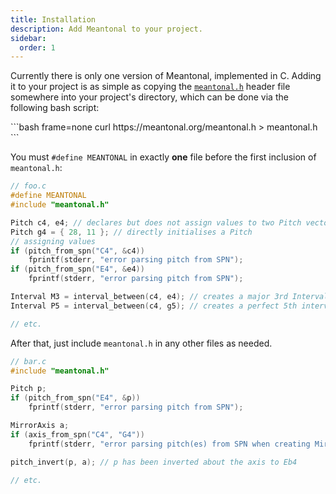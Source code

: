 ```yaml
---
title: Installation
description: Add Meantonal to your project.
sidebar:
  order: 1
---
```



Currently there is only one version of Meantonal, implemented in C. Adding it to your project is as simple as copying the [`meantonal.h`](https://raw.githubusercontent.com/meantonal/meantonal/refs/heads/master/meantonal.h) header file somewhere into your project's directory, which can be done via the following bash script:

<Tabs>
  <TabItem label="Bash">
```bash frame=none
curl https://meantonal.org/meantonal.h > meantonal.h
```
  </TabItem>
</Tabs>

You must `#define MEANTONAL` in exactly **one** file before the first inclusion of `meantonal.h`:

```c
// foo.c
#define MEANTONAL
#include "meantonal.h"

Pitch c4, e4; // declares but does not assign values to two Pitch vectors
Pitch g4 = { 28, 11 }; // directly initialises a Pitch
// assigning values
if (pitch_from_spn("C4", &c4))
    fprintf(stderr, "error parsing pitch from SPN");
if (pitch_from_spn("E4", &e4))
    fprintf(stderr, "error parsing pitch from SPN");

Interval M3 = interval_between(c4, e4); // creates a major 3rd Interval vector
Interval P5 = interval_between(c4, g5); // creates a perfect 5th interval vector

// etc.
```

After that, just include `meantonal.h` in any other files as needed.

```c
// bar.c
#include "meantonal.h"

Pitch p;
if (pitch_from_spn("E4", &p))
    fprintf(stderr, "error parsing pitch from SPN");

MirrorAxis a;
if (axis_from_spn("C4", "G4"))
    fprintf(stderr, "error parsing pitch(es) from SPN when creating MirrorAxis");

pitch_invert(p, a); // p has been inverted about the axis to Eb4

// etc.
```
